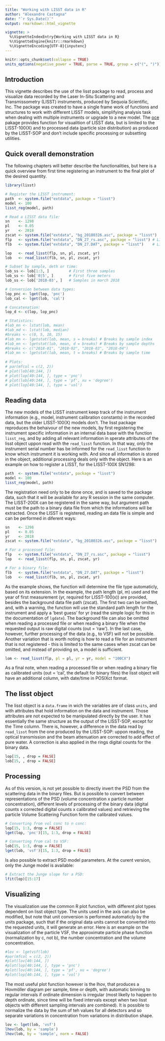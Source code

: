 ```yaml
---
title: "Working with LISST data in R"
author: "Alexandre Castagna"
date: "`r Sys.Date()`"
output: rmarkdown::html_vignette

vignette: >
  %\VignetteIndexEntry{Working with LISST data in R}
  %\VignetteEngine{knitr::rmarkdown}
  %\VignetteEncoding{UTF-8}{inputenc}
---
```


```r
knitr::opts_chunk$set(collapse = TRUE)
units_options(negative_power = TRUE, parse = TRUE, group = c("(", ")"))
```

## Introduction

This vignette describes the use of the lisst package to read, process and 
visualize data recorded by the Laser In-Situ Scattering and Transmissometry 
(LISST) instruments, produced by Sequoia Scientific, Inc. The package was 
created to have a single frame work of functions and structures to work with 
different LISST models, simplifying analysis task when dealing with multiple
instruments or upgrade to a new model. The [oce](https://cran.r-project.org/package=oce) 
pakage provides function for visualition of LISST data, but is limited to the 
LISST-100(X) and to processed data (particle size distribution) as produced by 
the LISST-SOP and don't include specific processing or subsetting utilities.

## Quick overall demonstration

The following chapters will better describe the functionalities, but here is a 
quick overview from first time registering an instrument to the final plot of the
desired quantity.

```r
library(lisst)

# Register the LISST instrument:
path  <- system.file("extdata", package = "lisst")
model <- 100
lisst_reg(model, path)

# Read a LISST data file:
sn    <- 1298
pl    <- 0.05
yr    <- 2018 
zscat <- system.file("extdata", "bg_20180326.asc", package = "lisst")
flp   <- system.file("extdata", "DN_27_rs.asc", package = "lisst") # LISST-SOP processed file
flb   <- system.file("extdata", "DN_27.DAT", package = "lisst")    # LISST binary file

lop   <- read_lisst(flp, sn, pl, zscat, yr)
lob   <- read_lisst(flb, sn, pl, zscat, yr)

# Subset by sample, deth or time:
lob_ss <- lob[1:3, ]         # First three samples
lob_ss <- lob['0|5', ]       # First five meters
lob_ss <- lob['2018-03', ]   # Samples in march 2018

# Conversion between data types:
lop_pnc <- lget(lop, 'pnc')
lob_cal <- lget(lob, 'cal')

# Concatenation:
lop_d <- c(lop, lop_pnc)

# Statistics:
#lob_mn <- lstat(lob, mean)
#lob_md <- lstat(lob, median)
#breaks <- c(0, 5, 10, 15)
#lob_mn <- lgetstat(lob, mean, s = breaks) # Breaks by sample index
#lob_mn <- lgetstat(lob, mean, d = breaks) # Breaks by sample depths
#breaks <- c("2018-01", "2018-02", "2018-03", "2018-04")
#lob_mn <- lgetstat(lob, mean, t = breaks) # Breaks by sample time
 
# Plots:
# par(mfcol = c(2, 2))
# plot(lob[40:144, ])
# plot(lop[40:144, ], type = 'pnc')
# plot(lob[40:144, ], type = 'pf', xu = 'degree')
# plot(lop[40:144, ], type = 'vol')
```

## Reading data

The new models of the LISST instrument keep track of the instrument information
(e.g., model, instrument calibration constants) in the recorded data, but the 
older LISST-100(X) models don't. The lisst package reproduces the behaivour of 
the new models, by first registering the instrument specific information in an 
internal data base with the function `lisst_reg`, and by adding all relevant 
information in sperate attributes of the lisst object uppon read with the 
`read_lisst` function. In that way, only the instrument serial number has be 
informed for the `read_lisst` function to know which instrument it is working 
with. And since all information is stored in the object, additional processing 
deals only with the object. Here is an example on how to register a LISST, for the 
LISST-100X SN1298:

```r
path  <- system.file("extdata", package = "lisst")
model <- 100
lisst_reg(model, path)
```

The registration need only to be done once, and is saved to the package data, 
such that it will be available for any R session in the same computer. The 
LISST-200X can be registered in the same way, but argument path must be the path
to a binary data file from which the informations will be extracted. Once the 
LISST is registered, reading an data file is simple and can be performed in 
diferent ways:

```r
sn    <- 1298
pl    <- 0.05
yr    <- 2018 
zscat <- system.file("extdata", "bg_20180326.asc", package = "lisst")

# For a processed file:
flp   <- system.file("extdata", "DN_27_rs.asc", package = "lisst")
lop   <- read_lisst(flp, sn, pl, zscat, yr)

# For a binary file:
flb   <- system.file("extdata", "DN_27.DAT", package = "lisst")
lob   <- read_lisst(flb, sn, pl, zscat, yr)
```

As the example shows, the function will determine the file type automaticly, 
based on its extension. In the example, the path length (pl, m) used and the year 
of first measurement (yr, required for LISST-100(x)) are provided, besides the
background data file path (zscat). The first two can be omitted, and, with a 
warning, the function will use the standard path length for the instrument and 
apply a 'best guess' for yr (read the simple logic for this in the documentation 
of `lgdate`). The background file can also be omitted when reading a processed 
file or when reading a binary file when the requested output is raw digital counts
(out = 'raw'). In the last case, however, further processing of the data (e.g., 
to VSF) will not be possible. Another variation that is worth noting is how to read 
a file for an instrument that is not registered - this is limited to the same 
cases when zscat can be omitted, and instead of providing sn, a model is sufficient.

```r
lom <- read_lisst(flp, pl = pl, yr = yr, model = "100CX")
```
As a final note, when reading a processed file or when reading a binary file as 
calibrated units (out = 'cal', the default for binary files) the lisst object will
have an additional column, with date/time in POSIXct format.

## The lisst object

The lisst object is a `data.frame` in wich the variables are of class `units`, and 
with attributes that hold information on the data and instrument. Those attributes
are not expected to be manipulated directly by the user. It has essentially the
same structure as the output of the LISST-SOP, except for the Time column. There 
is, however, a difference in the data read by `read_lisst` from the one produced 
by the LISST-SOP: uppon reading, the optical transmission and the beam 
attenuation are corrected to add effect of pure water. A correction is also
applied in the rings digital counts for the binary data.

```r
lop[15, , drop = FALSE]
lob[15, , drop = FALSE]
```

## Processing

As of this version, is not yet possible to directly invert the PSD from the 
scattering data in the binary files. But is possible to convert between 
representations of the PSD (volume concentration x particle number concentration),
different levels of processing of the binary data (digital counts x corrected 
digital counts x calibrated values) and retrieving the particle Volume Scattering 
Function form the calibrated values.

```r
# Converting from vol conc to n conc:
lop[15, 1:3, drop = FALSE]
lget(lop, 'pnc')[15, 1:3, drop = FALSE]

# Converting from cal to VSF:
lob[15, 1:3, drop = FALSE]
lget(lob, 'vsf')[15, 1:3, drop = FALSE]
```

Is also possible to extract PSD model parameters. At the curent version, only the
Junge model is available:

```r
# Extract the Junge slope for a PSD:
lfit(lop)[15:17]
```

## Visualizing

The visualization use the common R plot function, with different plot types 
dependent on lisst object type. The units used in the axis can also be modified, 
but note that unit conversion is performed automaticly by the units package, such 
that if the original data units cannot be converted into the requested units, 
it will generate an error. Here is an example on the visualization of the particle 
VSF, the approximate particle phase function (normalization by c, not b), the number
concentration and the volume concentration.

```r
#lov <- lgetvsf(lob)
#par(mfcol = c(2, 2))
#plot(lov[40:144, ])
#plot(lop[40:144, ], type = 'pnc')
#plot(lov[40:144, ], type = 'pf', xu = 'degree')
#plot(lop[40:144, ], type = 'vol')
```

The most useful plot function however is the lhov, that produces a Hovmöller 
diagram per sample, time or depth, with automatic binning to regular intervals
if ordinate dimension is irregular (most likelly to happen to depth ordinate, 
since time will be fixed intervals except when two lisst objects with different 
sampling intervals are combined). It is possible to normalize the data by the 
sum of teh values for all detectors and so separate variations in concentration 
from variations in distribution shape.

```r
lov <- lget(lob, 'vsf')
lhov(lob, by = 'sample')
lhov(lob, by = 'sample', norm = FALSE)
```


